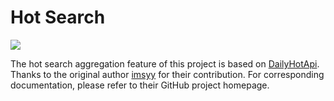 # Hot Search

![](https://qingyon-revornix-public.oss-cn-beijing.aliyuncs.com/images/202504260004562.png)

The hot search aggregation feature of this project is based on [DailyHotApi](https://github.com/imsyy/DailyHotApi). Thanks to the original author [imsyy](https://github.com/imsyy) for their contribution. For corresponding documentation, please refer to their GitHub project homepage.
